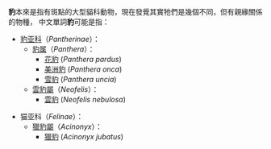 '''豹'''本來是指有斑點的大型貓科動物，現在發覺其實牠們是幾個不同，但有親緣關係的物種， 中文單詞'''豹'''可能是指：

*[[豹亚科|豹亚科]]（''Pantherinae''）：
**[[豹属|豹属]]（''Panthera''）：
***[[花豹|花豹]] (''Panthera pardus'')
***[[美洲豹|美洲豹]] (''Panthera onca'')
***[[雪豹|雪豹]] (''Panthera uncia'')
**[[雲豹屬|雲豹屬]]（''Neofelis''）：
***[[雲豹|雲豹]] (''Neofelis nebulosa'')

*猫亚科（''Felinae''）：
**[[獵豹屬|獵豹屬]]（''Acinonyx''）：
***[[獵豹|獵豹]] (''Acinonyx jubatus'')

{{Set index article}}